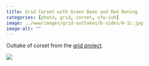 ```yaml
---
title: Grid Corset with Green Base and Red Boning
categories: [photo, grid, corset, sfw-ish]
image: ../www/images/grid-outtakes/b-sides/4-1c.jpg
image-alt: ""
---
```


Outtake of corset from the [grid project](/posts/2025-01-27_grid-project.html).

![](../www/images/grid-outtakes/b-sides/4-1c.jpg)

